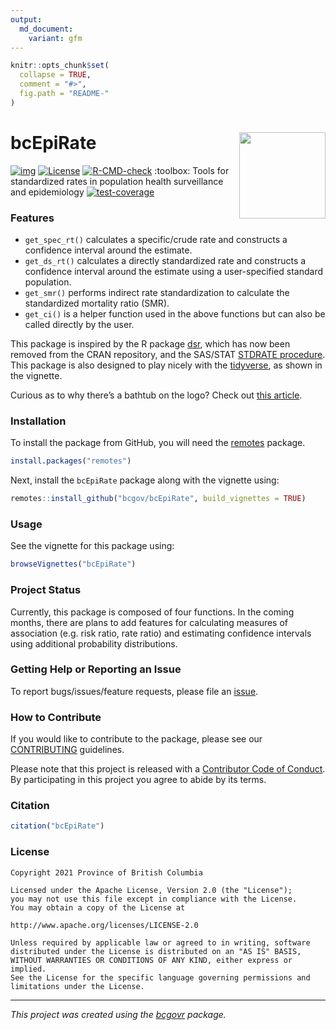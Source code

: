 ```yaml
---
output:
  md_document:
    variant: gfm
---
```


```r
knitr::opts_chunk$set(
  collapse = TRUE,
  comment = "#>",
  fig.path = "README-"
)
```

# bcEpiRate <a href="https://github.com/bcgov/bcEpiRate"><img src="man/figures/logo.png" align="right" height="138.5"/></a>

<!-- badges: start -->

[![img](https://img.shields.io/badge/Lifecycle-Stable-97ca00)](https://github.com/bcgov/repomountie/blob/master/doc/lifecycle-badges.md) [![License](https://img.shields.io/badge/License-Apache%202.0-blue.svg)](https://opensource.org/licenses/Apache-2.0) [![R-CMD-check](https://github.com/bcgov/bcEpiRate/workflows/R-CMD-check/badge.svg)](https://github.com/bcgov/bcEpiRate/actions)
:toolbox: Tools for standardized rates in population health surveillance and epidemiology
[![test-coverage](https://codecov.io/gh/bcgov/bcEpiRate/branch/main/graph/badge.svg)](https://codecov.io/gh/bcgov/bcEpiRate?branch=main)

### Features

-   `get_spec_rt()` calculates a specific/crude rate and constructs a confidence interval around the estimate.
-   `get_ds_rt()` calculates a directly standardized rate and constructs a confidence interval around the estimate using a user-specified standard population.
-   `get_smr()` performs indirect rate standardization to calculate the standardized mortality ratio (SMR).
-   `get_ci()` is a helper function used in the above functions but can also be called directly by the user.

This package is inspired by the R package [dsr](https://cran.r-project.org/web/packages/dsr/index.html), which has now been removed from the CRAN repository, and the SAS/STAT [STDRATE procedure](https://support.sas.com/documentation/onlinedoc/stat/151/stdrate.pdf). This package is also designed to play nicely with the [tidyverse](https://www.tidyverse.org/), as shown in the vignette.

Curious as to why there's a bathtub on the logo? Check out [this article](https://www.publichealth.hscni.net/node/5277).

### Installation

To install the package from GitHub, you will need the [remotes](https://github.com/r-lib/remotes) package.

```r
install.packages("remotes")
```

Next, install the `bcEpiRate` package along with the vignette using:

```r
remotes::install_github("bcgov/bcEpiRate", build_vignettes = TRUE)
```

### Usage

See the vignette for this package using:

```r
browseVignettes("bcEpiRate")
```

### Project Status

Currently, this package is composed of four functions. In the coming months, there are plans to add features for calculating measures of association (e.g. risk ratio, rate ratio) and estimating confidence intervals using additional probability distributions.

### Getting Help or Reporting an Issue

To report bugs/issues/feature requests, please file an [issue](https://github.com/bcgov/bcEpiRate/issues/).

### How to Contribute

If you would like to contribute to the package, please see our [CONTRIBUTING](CONTRIBUTING.md) guidelines.

Please note that this project is released with a [Contributor Code of Conduct](CODE_OF_CONDUCT.md). By participating in this project you agree to abide by its terms.

### Citation

```r
citation("bcEpiRate")
```

### License

    Copyright 2021 Province of British Columbia

    Licensed under the Apache License, Version 2.0 (the "License");
    you may not use this file except in compliance with the License.
    You may obtain a copy of the License at

    http://www.apache.org/licenses/LICENSE-2.0

    Unless required by applicable law or agreed to in writing, software distributed under the License is distributed on an "AS IS" BASIS,
    WITHOUT WARRANTIES OR CONDITIONS OF ANY KIND, either express or implied.
    See the License for the specific language governing permissions and limitations under the License.

------------------------------------------------------------------------

*This project was created using the [bcgovr](https://github.com/bcgov/bcgovr) package.*
